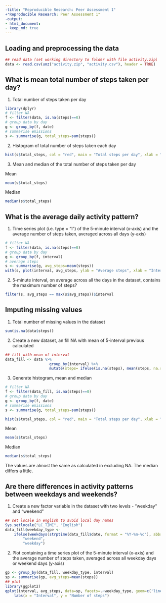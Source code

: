 ```yaml
---
-title: "Reproducible Research: Peer Assessment 1"
+"Reproducible Research: Peer Assessment 1"
-output:
- html_document:
- keep_md: true
---
```



## Loading and preprocessing the data

```r
## read data (set working directory to folder with file activity.zip)
data <- read.csv(unz("activity.zip", "activity.csv"), header = TRUE)
```

## What is mean total number of steps taken per day?

1. Total number of steps taken per day

```r
library(dplyr)    
# filter NA
f <- filter(data, is.na(steps)==0)
# group data by day
g <- group_by(f, date)
# summarise emissions
s <- summarise(g, total_steps=sum(steps))
```

2. Histogram of total number of steps taken each day

```r
hist(s$total_steps, col = "red", main = "Total steps per day", xlab = "Steps per day")
```

3. Mean and median of the total number of steps taken per day

Mean
```r
mean(s$total_steps)
```

Median
```r
median(s$total_steps)
```

## What is the average daily activity pattern?

1. Time series plot (i.e. type = "l") of the 5-minute interval (x-axis) and the average number of steps taken, averaged across all days (y-axis)

```r
# filter NA
f <- filter(data, is.na(steps)==0)
# group data by day
g <- group_by(f, interval)
# average steps
s <- summarise(g, avg_steps=mean(steps))
with(s, plot(interval, avg_steps, ylab = "Average steps", xlab = "Interval", type = "l"))
```

2. 5-minute interval, on average across all the days in the dataset, contains the maximum number of steps?

```r
filter(s, avg_steps == max(s$avg_steps))$interval
```

## Imputing missing values

1. Total number of missing values in the dataset

```r
sum(is.na(data$steps))
```

2. Create a new dataset, an fill NA with mean of 5-interval previous calculated

```r
## fill with mean of interval
data_fill <- data %>%
                    group_by(interval) %>% 
                    mutate(steps= ifelse(is.na(steps), mean(steps, na.rm=TRUE), steps))
```

3. Generate histogram, mean and median

```r
# filter NA
f <- filter(data_fill, is.na(steps)==0)
# group data by day
g <- group_by(f, date)
# summarise emissions
s <- summarise(g, total_steps=sum(steps))
```

```r
hist(s$total_steps, col = "red", main = "Total steps per day", xlab = "Steps per day")
```

Mean
```r
mean(s$total_steps)
```

Median
```r
median(s$total_steps)
```

The values are almost the same as calculated in excluding NA. The median differs a little.

## Are there differences in activity patterns between weekdays and weekends?

1. Create a new factor variable in the dataset with two levels - "weekday" and "weekend"

```r
## set locale in english to avoid local day names
Sys.setlocale("LC_TIME", "English")
data_fill$weekday_type <- 
    ifelse(weekdays(strptime(data_fill$date, format = "%Y-%m-%d"), abbreviate = TRUE) %in% c("Sat", "Sun"), 
		"weekend", 
		"weekday")
```

2. Plot containing a time series plot of the 5-minute interval (x-axis) and the average number of steps taken, averaged across all weekday days or weekend days (y-axis)

```r
gp <- group_by(data_fill, weekday_type, interval)
sp <- summarise(gp, avg_steps=mean(steps))
## plot
library(ggplot2)
qplot(interval, avg_steps, data=sp, facets=.~weekday_type, geom=c('line')) +
    labs(x = "Interval", y = "Number of steps")
```


